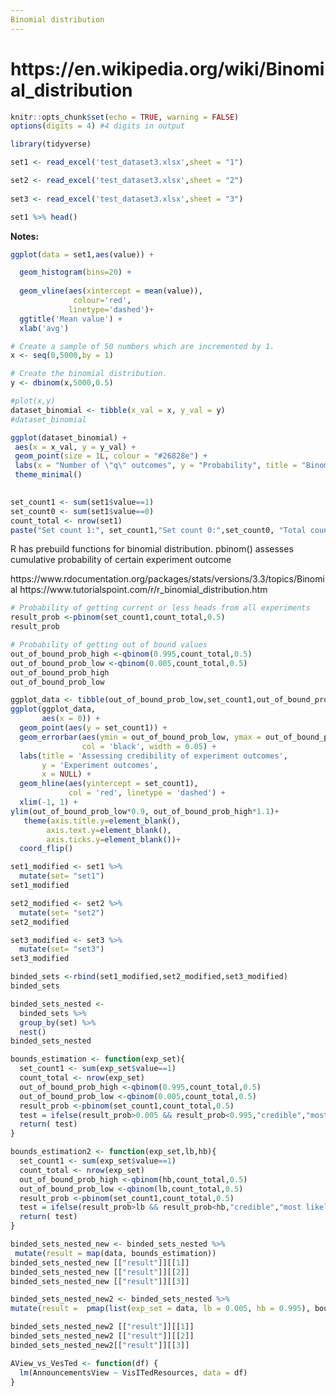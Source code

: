 ---
Binomial distribution
---

# https://en.wikipedia.org/wiki/Binomial_distribution

```{r setup, include=FALSE}
knitr::opts_chunk$set(echo = TRUE, warning = FALSE)
options(digits = 4) #4 digits in output
```



```{r Load packages, message=FALSE, warning=FALSE}
library(tidyverse)
```



```{r}
set1 <- read_excel('test_dataset3.xlsx',sheet = "1") 

set2 <- read_excel('test_dataset3.xlsx',sheet = "2") 
  
set3 <- read_excel('test_dataset3.xlsx',sheet = "3") 

set1 %>% head()
```


**Notes:**


```{r histogram}
ggplot(data = set1,aes(value)) +

  geom_histogram(bins=20) +
  
  geom_vline(aes(xintercept = mean(value)), 
              colour='red', 
             linetype='dashed')+
  ggtitle('Mean value') +
  xlab('avg')
```
```{r}
# Create a sample of 50 numbers which are incremented by 1.
x <- seq(0,5000,by = 1)

# Create the binomial distribution.
y <- dbinom(x,5000,0.5)

#plot(x,y)
dataset_binomial <- tibble(x_val = x, y_val = y)
#dataset_binomial

ggplot(dataset_binomial) +
 aes(x = x_val, y = y_val) +
 geom_point(size = 1L, colour = "#26828e") +
 labs(x = "Number of \"q\" outcomes", y = "Probability", title = "Binomial distribution (n=5000 , q=0.5)") +
 theme_minimal()
  
```



```{r Sample statistics}

set_count1 <- sum(set1$value==1)
set_count0 <- sum(set1$value==0)
count_total <- nrow(set1)
paste("Set count 1:", set_count1,"Set count 0:",set_count0, "Total count:",count_total)

```

R has prebuild functions for binomial distribution. pbinom() assesses cumulative probability of certain experiment outcome

https://www.rdocumentation.org/packages/stats/versions/3.3/topics/Binomial
https://www.tutorialspoint.com/r/r_binomial_distribution.htm


```{r Standard Error for the sample mean}
# Probability of getting current or less heads from all experiments
result_prob <-pbinom(set_count1,count_total,0.5)
result_prob
```
```{r Standard Error for the sample mean}
# Probability of getting out of bound values
out_of_bound_prob_high <-qbinom(0.995,count_total,0.5)
out_of_bound_prob_low <-qbinom(0.005,count_total,0.5)
out_of_bound_prob_high
out_of_bound_prob_low
```


```{r Compare estimate to actual value}
ggplot_data <- tibble(out_of_bound_prob_low,set_count1,out_of_bound_prob_high )
ggplot(ggplot_data,
       aes(x = 0)) +
  geom_point(aes(y = set_count1)) +
  geom_errorbar(aes(ymin = out_of_bound_prob_low, ymax = out_of_bound_prob_high), 
                col = 'black', width = 0.05) +
  labs(title = 'Assessing credibility of experiment outcomes',
       y = 'Experiment outcomes',
       x = NULL) +
  geom_hline(aes(yintercept = set_count1),
             col = 'red', linetype = 'dashed') +
  xlim(-1, 1) +
ylim(out_of_bound_prob_low*0.9, out_of_bound_prob_high*1.1)+
   theme(axis.title.y=element_blank(),
        axis.text.y=element_blank(),
        axis.ticks.y=element_blank())+
  coord_flip()
```

```{r}
set1_modified <- set1 %>%
  mutate(set= "set1")
set1_modified
```

```{r}
set2_modified <- set2 %>%
  mutate(set= "set2")
set2_modified
```

```{r}
set3_modified <- set3 %>%
  mutate(set= "set3")
set3_modified
```
```{r}
binded_sets <-rbind(set1_modified,set2_modified,set3_modified)
binded_sets
```



```{r}
binded_sets_nested <- 
  binded_sets %>% 
  group_by(set) %>%
  nest()
binded_sets_nested
```

```{r}
bounds_estimation <- function(exp_set){
  set_count1 <- sum(exp_set$value==1)
  count_total <- nrow(exp_set)
  out_of_bound_prob_high <-qbinom(0.995,count_total,0.5)
  out_of_bound_prob_low <-qbinom(0.005,count_total,0.5)
  result_prob <-pbinom(set_count1,count_total,0.5)
  test = ifelse(result_prob>0.005 && result_prob<0.995,"credible","most likely cheating"  )
  return( test)
} 
```

```{r}
bounds_estimation2 <- function(exp_set,lb,hb){
  set_count1 <- sum(exp_set$value==1)
  count_total <- nrow(exp_set)
  out_of_bound_prob_high <-qbinom(hb,count_total,0.5)
  out_of_bound_prob_low <-qbinom(lb,count_total,0.5)
  result_prob <-pbinom(set_count1,count_total,0.5)
  test = ifelse(result_prob>lb && result_prob<hb,"credible","most likely cheating"  )
  return( test)
} 
```

```{r}
binded_sets_nested_new <- binded_sets_nested %>%
 mutate(result = map(data, bounds_estimation))
binded_sets_nested_new [["result"]][[1]]
binded_sets_nested_new [["result"]][[2]]
binded_sets_nested_new [["result"]][[3]]
```

```{r}
binded_sets_nested_new2 <- binded_sets_nested %>%
mutate(result =  pmap(list(exp_set = data, lb = 0.005, hb = 0.995), bounds_estimation2))

binded_sets_nested_new2 [["result"]][[1]]
binded_sets_nested_new2 [["result"]][[2]]
binded_sets_nested_new2[["result"]][[3]]
```


```{r}
AView_vs_VesTed <- function(df) {
  lm(AnnouncementsView ~ VisITedResources, data = df)
}
```